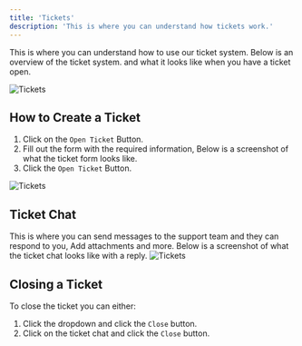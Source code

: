 ```yaml
---
title: 'Tickets'
description: 'This is where you can understand how tickets work.'
---
```


This is where you can understand how to use our ticket system. Below is an overview of the ticket system. and what it looks like when you have a ticket open.

![Tickets](/media/billing-ticket.png)

## How to Create a Ticket

1. Click on the `Open Ticket` Button.
2. Fill out the form with the required information, Below is a screenshot of what the ticket form looks like.
4. Click the `Open Ticket` Button.


![Tickets](/media/billing-ticket-open.png)


## Ticket Chat
This is where you can send messages to the support team and they can respond to you, Add attachments and more. Below is a screenshot of what the ticket chat looks like with a reply. 
![Tickets](/media/ticket-chat2.png)

## Closing a Ticket

To close the ticket you can either:
1. Click the dropdown and click the `Close` button.
2. Click on the ticket chat and click the `Close` button.
